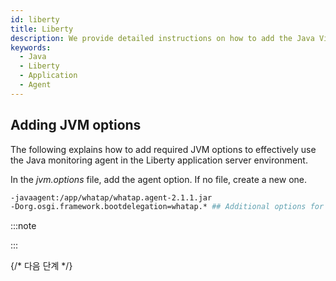 ```yaml
---
id: liberty
title: Liberty
description: We provide detailed instructions on how to add the Java Virtual Machine (JVM) option to integrate the WhaTap monitoring solution into the Liberty applications. Through this document, you can learn step by step how to apply the required JVM settings to monitor the performance and availability for Liberty applications after installing the Java agent. It includes the configuration of required JVM options during agent installation, optimal configuration for smooth integration with Liberty, and histogram query methods.
keywords:
  - Java
  - Liberty
  - Application
  - Agent
---
```


## Adding JVM options

The following explains how to add required JVM options to effectively use the Java monitoring agent in the Liberty application server environment.

In the _jvm.options_ file, add the agent option. If no file, create a new one.

```bash title=/wasliberty/usr/servers/defaultServer/jvm.options {2} showLineNumbers
-javaagent:/app/whatap/whatap.agent-2.1.1.jar
-Dorg.osgi.framework.bootdelegation=whatap.* ## Additional options for OSGI framework configuration ##
```

:::note


<Java17 />

:::


<Setheapmemory />

{/* 다음 단계 */}

<Nextstep />

